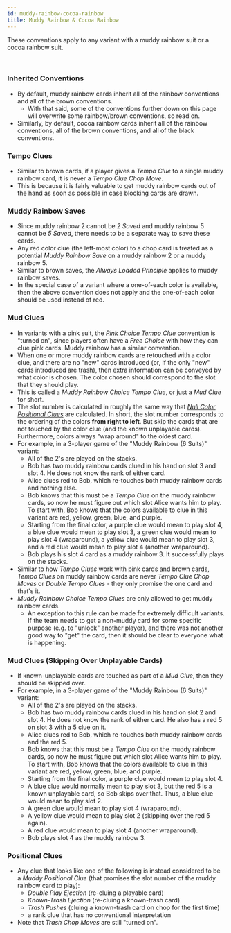 ```yaml
---
id: muddy-rainbow-cocoa-rainbow
title: Muddy Rainbow & Cocoa Rainbow
---
```


These conventions apply to any variant with a muddy rainbow suit or a cocoa rainbow suit.

<br />

### Inherited Conventions

- By default, muddy rainbow cards inherit all of the rainbow conventions and all of the brown conventions.
  - With that said, some of the conventions further down on this page will overwrite some rainbow/brown conventions, so read on.
- Similarly, by default, cocoa rainbow cards inherit all of the rainbow conventions, all of the brown conventions, and all of the black conventions.

### Tempo Clues

- Similar to brown cards, if a player gives a *Tempo Clue* to a single muddy rainbow card, it is never a *Tempo Clue Chop Move*.
- This is because it is fairly valuable to get muddy rainbow cards out of the hand as soon as possible in case blocking cards are drawn.

### Muddy Rainbow Saves

- Since muddy rainbow 2 cannot be *2 Saved* and muddy rainbow 5 cannot be *5 Saved*, there needs to be a separate way to save these cards.
- Any red color clue (the left-most color) to a chop card is treated as a potential *Muddy Rainbow Save* on a muddy rainbow 2 or a muddy rainbow 5.
- Similar to brown saves, the *Always Loaded Principle* applies to muddy rainbow saves.
- In the special case of a variant where a one-of-each color is available, then the above convention does not apply and the one-of-each color should be used instead of red.

### Mud Clues

- In variants with a pink suit, the *[Pink Choice Tempo Clue](pink.mdx#the-pink-choice-tempo-clue)* convention is "turned on", since players often have a *Free Choice* with how they can clue pink cards. Muddy rainbow has a similar convention.
- When one or more muddy rainbow cards are retouched with a color clue, and there are no "new" cards introduced (or, if the only "new" cards introduced are trash), then extra information can be conveyed by what color is chosen. The color chosen should correspond to the slot that they should play.
- This is called a *Muddy Rainbow Choice Tempo Clue*, or just a *Mud Clue* for short.
- The slot number is calculated in roughly the same way that *[Null Color Positional Clues](null.mdx#color-positional-clues)* are calculated. In short, the slot number corresponds to the ordering of the colors **from right to left**. But skip the cards that are not touched by the color clue (and the known unplayable cards). Furthermore, colors always "wrap around" to the oldest card.
- For example, in a 3-player game of the "Muddy Rainbow (6 Suits)" variant:
  - All of the 2's are played on the stacks.
  - Bob has two muddy rainbow cards clued in his hand on slot 3 and slot 4. He does not know the rank of either card.
  - Alice clues red to Bob, which re-touches both muddy rainbow cards and nothing else.
  - Bob knows that this must be a *Tempo Clue* on the muddy rainbow cards, so now he must figure out which slot Alice wants him to play. To start with, Bob knows that the colors available to clue in this variant are red, yellow, green, blue, and purple.
  - Starting from the final color, a purple clue would mean to play slot 4, a blue clue would mean to play slot 3, a green clue would mean to play slot 4 (wraparound), a yellow clue would mean to play slot 3, and a red clue would mean to play slot 4 (another wraparound).
  - Bob plays his slot 4 card as a muddy rainbow 3. It successfully plays on the stacks.
- Similar to how *Tempo Clues* work with pink cards and brown cards, *Tempo Clues* on muddy rainbow cards are never *Tempo Clue Chop Moves* or *Double Tempo Clues* - they only promise the one card and that's it.
- *Muddy Rainbow Choice Tempo Clues* are only allowed to get muddy rainbow cards.
  - An exception to this rule can be made for extremely difficult variants. If the team needs to get a non-muddy card for some specific purpose (e.g. to "unlock" another player), and there was not another good way to "get" the card, then it should be clear to everyone what is happening.

### Mud Clues (Skipping Over Unplayable Cards)

- If known-unplayable cards are touched as part of a *Mud Clue*, then they should be skipped over.
- For example, in a 3-player game of the "Muddy Rainbow (6 Suits)" variant:
  - All of the 2's are played on the stacks.
  - Bob has two muddy rainbow cards clued in his hand on slot 2 and slot 4. He does not know the rank of either card. He also has a red 5 on slot 3 with a 5 clue on it.
  - Alice clues red to Bob, which re-touches both muddy rainbow cards and the red 5.
  - Bob knows that this must be a *Tempo Clue* on the muddy rainbow cards, so now he must figure out which slot Alice wants him to play. To start with, Bob knows that the colors available to clue in this variant are red, yellow, green, blue, and purple.
  - Starting from the final color, a purple clue would mean to play slot 4.
  - A blue clue would normally mean to play slot 3, but the red 5 is a known unplayable card, so Bob skips over that. Thus, a blue clue would mean to play slot 2.
  - A green clue would mean to play slot 4 (wraparound).
  - A yellow clue would mean to play slot 2 (skipping over the red 5 again).
  - A red clue would mean to play slot 4 (another wraparound).
  - Bob plays slot 4 as the muddy rainbow 3.

### Positional Clues

- Any clue that looks like one of the following is instead considered to be a *Muddy Positional Clue* (that promises the slot number of the muddy rainbow card to play):
  - *Double Play Ejection* (re-cluing a playable card)
  - *Known-Trash Ejection* (re-cluing a known-trash card)
  - *Trash Pushes* (cluing a known-trash card on chop for the first time)
  - a rank clue that has no conventional interpretation
- Note that *Trash Chop Moves* are still "turned on".
